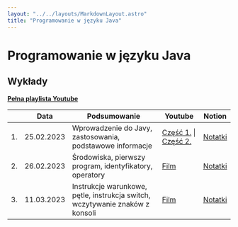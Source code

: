 ```yaml
---
layout: "../../layouts/MarkdownLayout.astro"
title: "Programowanie w języku Java"
---
```


# Programowanie w języku Java

## Wykłady

[**Pełna playlista Youtube**](https://www.youtube.com/playlist?list=PLxnzOnUpNzMBdvsYbqp4fe9tS5YmHTHO-)

<div class="overflow-auto">

|     | Data       | Podsumowanie                                                                 | Youtube                                                                              | Notion                                                                                                                   |
| --- | ---------- | ---------------------------------------------------------------------------- | ------------------------------------------------------------------------------------ | ------------------------------------------------------------------------------------------------------------------------ |
| 1.  | 25.02.2023 | Wprowadzenie do Javy, zastosowania, podstawowe informacje                    | [Część 1.](https://youtu.be/N5sLciYXHTo) \| [Część 2.](https://youtu.be/mgbHejsRqPo) | [Notatki](https://zippy-tamarillo-525.notion.site/Programowanie-w-j-zyku-Java-Wyk-ad-1-d98274721eb34b8e9428948cf153f764) |
| 2.  | 26.02.2023 | Środowiska, pierwszy program, identyfikatory, operatory                      | [Film](https://youtu.be/6AzNPrUJMBM)                                                 | [Notatki](https://zippy-tamarillo-525.notion.site/Programowanie-w-j-zyku-Java-Wyk-ad-2-48dc52567d0f47f3a4812f7d63c30a9b) |
| 3.  | 11.03.2023 | Instrukcje warunkowe, pętle, instrukcja switch, wczytywanie znaków z konsoli | [Film](https://youtu.be/DayMTHqXhfI)                                                 | [Notatki](https://zippy-tamarillo-525.notion.site/Programowanie-w-j-zyku-Java-Wyk-ad-3-ca910494ef4d4a30a10c3c122b849c8a) |

</div>
